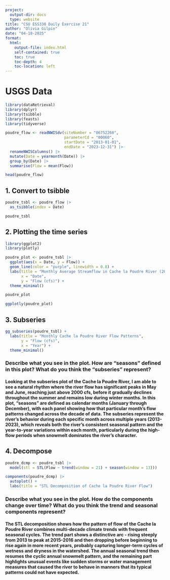 ```yaml
---
project:
  output-dir: docs
  type: website
title: "CSU ESS330 Daily Exercise 21"
author: "Olivia Gilpin"
date: "04-18-2025"
format:
  html:
    output-file: index.html
    self-contained: true
    toc: true
    toc-depth: 4
    toc-location: left 
---
```


# USGS Data 
```r
library(dataRetrieval)
library(dplyr)  
library(tsibble) 
library(feasts)   
library(tidyverse)

poudre_flow <- readNWISdv(siteNumber = "06752260",    
                          parameterCd = "00060",      
                          startDate = "2013-01-01",   
                          endDate = "2023-12-31") |>  
  renameNWISColumns() |>                              
  mutate(Date = yearmonth(Date)) |>                   
  group_by(Date) |>                                   
  summarise(Flow = mean(Flow))                        
```
```r
head(poudre_flow)
```
## 1. Convert to tsibble
```r
poudre_tsbl <- poudre_flow |>
  as_tsibble(index = Date)

poudre_tsbl
```
## 2. Plotting the time series
```r
library(ggplot2)
library(plotly)

poudre_plot <- poudre_tsbl |>
  ggplot(aes(x = Date, y = Flow)) +
  geom_line(color = "purple", linewidth = 0.8) +
  labs(title = "Monthly Average Streamflow in Cache la Poudre River (2013-2023)",
       x = "Date",
       y = "Flow (cfs)") +
  theme_minimal()

poudre_plot

ggplotly(poudre_plot)
```

## 3. Subseries
```r

gg_subseries(poudre_tsbl) +
  labs(title = "Monthly Cache la Poudre River Flow Patterns", 
       y = "Flow (cfs)", 
       x = "Year") + 
  theme_minimal()
```

### Describe what you see in the plot. How are “seasons” defined in this plot? What do you think the “subseries” represent? 
#### Looking at the subseries plot of the Cache la Poudre River, I am able to see a natural rhythm where the river flow has significant peaks in May and June, reaching just above 2000 cfs, before it gradually declines throughout the summer and remains low during winter months. In this plot, "seasons" are defined as calendar months (January through December), with each panel showing how that particular month's flow patterns changed across the decade of data. The subseries represent the river's behavior during each specific month across multiple years (2013-2023), which reveals both the river's consistent seasonal pattern and the year-to-year variations within each month, particularly during the high-flow periods when snowmelt dominates the river's character.

## 4. Decompose
```r
poudre_dcmp <- poudre_tsbl |>
  model(stl = STL(Flow ~ trend(window = 21) + season(window = 13)))

components(poudre_dcmp) |>
  autoplot() +
  labs(title = "STL Decomposition of Cache la Poudre River Flow")
```
### Describe what you see in the plot. How do the components change over time? What do you think the trend and seasonal components represent?
#### The STL decomposition shows how the pattern of flow of the Cache la Poudre River combines multi-decade climate trends with frequent seasonal cycles. The trend part shows a distinctive arc - rising steeply from 2013 to peak at 2015-2016 and then dropping before beginning to rise again in more recent years, probably capturing longer-term cycles of wetness and dryness in the watershed. The annual seasonal trend then resumes the cyclic annual snowmelt pattern, and the remaining part highlights unusual events like sudden storms or water management measures that caused the river to behave in manners that its typical patterns could not have expected.
